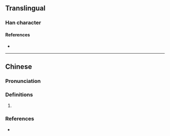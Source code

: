 {{character info/new}}
==Translingual==

===Han character===
{{Han char|rn=30|rad=口|as=14|sn=17|four=|canj=RHGF|ids=⿰口熏}}

====References====
* {{Han ref|kx=0212.191|hdz=10696.151|uh=5691|ud=22161}}

----

==Chinese==
{{zh-forms}}

===Pronunciation===
{{zh-pron
|m=xūn
|c=fan1
|cat=
}}

===Definitions===
{{zh-hanzi}}

# {{rfdef|zh}}

===References===
* {{R:yue:Jyutping Database}}